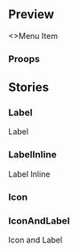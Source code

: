 

<Meta title='Molecules/MenuItem' component={MenuItem} />

## Preview

<Preview>
  <Story name='Base'>
    <MenuItem>
      <>Menu Item</>
    </MenuItem>
  </Story>
</Preview>

### Proops

<Props story='Base' />

## Stories

### Label

<Preview>
  <Story name='Label'>
    <MenuItem>Label</MenuItem>
  </Story>
</Preview>

### LabelInline

<Preview>
  <Story name='LabelInline'>
    <MenuItem vertical>Label Inline</MenuItem>
  </Story>
</Preview>

### Icon

<Preview>
  <Story name='Icon'>
    <MenuItem icon={'menu'} vertical />
  </Story>
</Preview>

### IconAndLabel

<Preview>
  <Story name='IconAndLabel'>
    <MenuItem icon={'menu'} vertical>
      Icon and Label
    </MenuItem>
  </Story>
</Preview>
